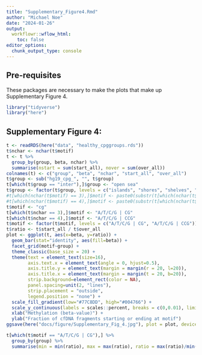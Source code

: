 ```yaml
---
title: "Supplementary_Figure4.Rmd"
author: "Michael Noe"
date: "2024-01-26"
output:
  workflowr::wflow_html:
    toc: false
editor_options:
  chunk_output_type: console
---
```


## Pre-requisites

These packages are necessary to make the plots that make up Supplementary Figure 4.

```r
library("tidyverse")
library("here")
```

## Supplementary Figure 4: 

```r
t <- readRDS(here("data", "healthy_cpggroups.rds"))
t$nchar <- nchar(t$motif)
t <- t %>%
  group_by(group, beta, nchar) %>%
  summarise(nstart = sum(start_all), nover = sum(over_all))
colnames(t) <- c("group", "beta", "nchar", "start_all", "over_all")
t$group <- sub("hg19_cpg_", "", t$group)
t[which(t$group == "inter"),]$group <- "open sea"
t$group <- factor(t$group, levels = c("islands", "shores", "shelves", "open sea"))
#t[which(nchar(t$motif) == 3),]$motif <- paste0(substr(t[which(nchar(t$motif) == 3),]$motif, 1,1), " | ", substr(t[which(nchar(t$motif) == 3),]$motif, 2,3))
#t[which(nchar(t$motif) == 4),]$motif <- paste0(substr(t[which(nchar(t$motif) == 4),]$motif, 1,1), " | ", substr(t[which(nchar(t$motif) == 4),]$motif, 2,4))
t$motif <- "cg"
t[which(t$nchar == 3),]$motif <- "A/T/C/G | CG"
t[which(t$nchar == 4),]$motif <- "A/T/C/G | CCG"
t$motif <- factor(t$motif, levels = c("A/T/C/G | CG", "A/T/C/G | CCG"))
t$ratio <- t$start_all / t$over_all
plot <- ggplot(t, aes(x=beta, y=ratio)) +
  geom_bar(stat="identity", aes(fill=beta)) +
  facet_grid(motif~group) +
  theme_classic(base_size = 20) + 
  theme(text = element_text(size=16),
        axis.text.x = element_text(angle = 0, hjust=0.5),
        axis.title.y = element_text(margin = margin(r = 20, l=20)),
        axis.title.x = element_text(margin = margin(t = 20, b=20)),
        strip.background=element_rect(color = NA),
        panel.spacing=unit(2, "lines"),
        strip.placement = "outside",
        legend.position = "none") +
  scale_fill_gradient(low="#77C8DD", high="#004766") + 
  scale_y_continuous(labels = scales::percent, breaks = c(0,0.01), limits = c(0,0.01)) +
  xlab("Methylation (beta-value)") +
  ylab("Fraction of cfDNA fragments starting or ending at motif")
ggsave(here("docs/figure/Supplementary_Fig_4.jpg"), plot = plot, device = "jpeg",width = 20, height=12,units = "in", dpi=300)

t[which(t$motif == "A/T/C/G | CG"),] %>%
  group_by(group) %>%
  summarise(min = min(ratio), max = max(ratio), ratio = max(ratio)/min(ratio))
```
